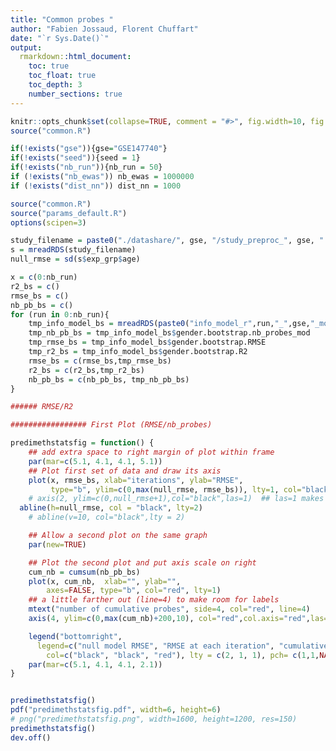 ```yaml
---
title: "Common probes "
author: "Fabien Jossaud, Florent Chuffart"
date: "`r Sys.Date()`"
output: 
  rmarkdown::html_document:
    toc: true
    toc_float: true
    toc_depth: 3
    number_sections: true
---
```




```r
knitr::opts_chunk$set(collapse=TRUE, comment = "#>", fig.width=10, fig.height=10, eval=TRUE, echo=FALSE)
source("common.R")
```

```r
if(!exists("gse")){gse="GSE147740"}
if(!exists("seed")){seed = 1}
if(!exists("nb_run")){nb_run = 50}
if (!exists("nb_ewas")) nb_ewas = 1000000
if (!exists("dist_nn")) dist_nn = 1000

source("common.R")
source("params_default.R")
options(scipen=3)

```

```r
study_filename = paste0("./datashare/", gse, "/study_preproc_", gse, ".rds")
s = mreadRDS(study_filename)
null_rmse = sd(s$exp_grp$age)

x = c(0:nb_run)
r2_bs = c()
rmse_bs = c()
nb_pb_bs = c()
for (run in 0:nb_run){
	tmp_info_model_bs = mreadRDS(paste0("info_model_r",run,"_",gse,"_modelcalllm_meth~age_ewas", nb_ewas, "_nn", dist_nn, ".rds"))
	tmp_nb_pb_bs = tmp_info_model_bs$gender.bootstrap.nb_probes_mod
	tmp_rmse_bs = tmp_info_model_bs$gender.bootstrap.RMSE
	tmp_r2_bs = tmp_info_model_bs$gender.bootstrap.R2
	rmse_bs = c(rmse_bs,tmp_rmse_bs)
	r2_bs = c(r2_bs,tmp_r2_bs)	
	nb_pb_bs = c(nb_pb_bs, tmp_nb_pb_bs)
}

###### RMSE/R2 

```

```r
	
################# First Plot (RMSE/nb_probes)

predimethstatsfig = function() {
	## add extra space to right margin of plot within frame
	par(mar=c(5.1, 4.1, 4.1, 5.1))
	## Plot first set of data and draw its axis
	plot(x, rmse_bs, xlab="iterations", ylab="RMSE", 
	     type="b", ylim=c(0,max(null_rmse, rmse_bs)), lty=1, col="black", main=paste0(gse))
	# axis(2, ylim=c(0,null_rmse+1),col="black",las=1)  ## las=1 makes horizontal labels
  abline(h=null_rmse, col = "black", lty=2)
	# abline(v=10, col="black",lty = 2)

	## Allow a second plot on the same graph
	par(new=TRUE)

	## Plot the second plot and put axis scale on right
	cum_nb = cumsum(nb_pb_bs)
	plot(x, cum_nb,  xlab="", ylab="", 
	    axes=FALSE, type="b", col="red", lty=1)
	## a little farther out (line=4) to make room for labels
	mtext("number of cumulative probes", side=4, col="red", line=4) 
	axis(4, ylim=c(0,max(cum_nb)+200,10), col="red",col.axis="red",las=1, lwd=0, lwd.ticks=1)

	legend("bottomright",
	  legend=c("null model RMSE", "RMSE at each iteration", "cumulative number of probes"), 
		col=c("black", "black", "red"), lty = c(2, 1, 1), pch= c(1,1,NA), cex=1)
	par(mar=c(5.1, 4.1, 4.1, 2.1))
}


predimethstatsfig()
pdf("predimethstatsfig.pdf", width=6, height=6)
# png("predimethstatsfig.png", width=1600, height=1200, res=150)
predimethstatsfig()
dev.off()

```